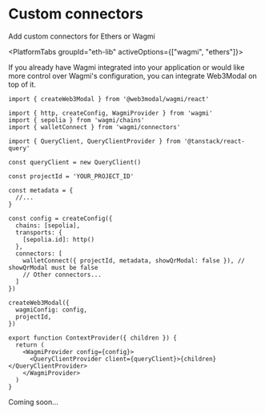 
# Custom connectors

Add custom connectors for Ethers or Wagmi

<PlatformTabs groupId="eth-lib" activeOptions={["wagmi", "ethers"]}>
<PlatformTabItem value="wagmi">

If you already have Wagmi integrated into your application or would like more control over Wagmi's configuration, you can integrate Web3Modal on top of it.

```tsx
import { createWeb3Modal } from '@web3modal/wagmi/react'

import { http, createConfig, WagmiProvider } from 'wagmi'
import { sepolia } from 'wagmi/chains'
import { walletConnect } from 'wagmi/connectors'

import { QueryClient, QueryClientProvider } from '@tanstack/react-query'

const queryClient = new QueryClient()

const projectId = 'YOUR_PROJECT_ID'

const metadata = {
  //...
}

const config = createConfig({
  chains: [sepolia],
  transports: {
    [sepolia.id]: http()
  },
  connectors: [
    walletConnect({ projectId, metadata, showQrModal: false }), // showQrModal must be false
    // Other connectors...
  ]
})

createWeb3Modal({
  wagmiConfig: config,
  projectId,
})

export function ContextProvider({ children }) {
  return (
    <WagmiProvider config={config}>
      <QueryClientProvider client={queryClient}>{children}</QueryClientProvider>
    </WagmiProvider>
  )
}
```

</PlatformTabItem>
<PlatformTabItem value="ethers">

Coming soon...

</PlatformTabItem>
</PlatformTabs>